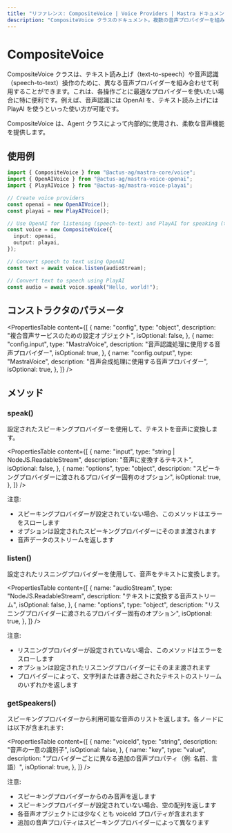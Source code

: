 ```yaml
---
title: "リファレンス: CompositeVoice | Voice Providers | Mastra ドキュメント"
description: "CompositeVoice クラスのドキュメント。複数の音声プロバイダーを組み合わせて、柔軟なテキスト読み上げおよび音声認識操作を可能にします。"
---
```


# CompositeVoice

CompositeVoice クラスは、テキスト読み上げ（text-to-speech）や音声認識（speech-to-text）操作のために、異なる音声プロバイダーを組み合わせて利用することができます。これは、各操作ごとに最適なプロバイダーを使いたい場合に特に便利です。例えば、音声認識には OpenAI を、テキスト読み上げには PlayAI を使うといった使い方が可能です。

CompositeVoice は、Agent クラスによって内部的に使用され、柔軟な音声機能を提供します。

## 使用例

```typescript
import { CompositeVoice } from "@actus-ag/mastra-core/voice";
import { OpenAIVoice } from "@actus-ag/mastra-voice-openai";
import { PlayAIVoice } from "@actus-ag/mastra-voice-playai";

// Create voice providers
const openai = new OpenAIVoice();
const playai = new PlayAIVoice();

// Use OpenAI for listening (speech-to-text) and PlayAI for speaking (text-to-speech)
const voice = new CompositeVoice({
  input: openai,
  output: playai,
});

// Convert speech to text using OpenAI
const text = await voice.listen(audioStream);

// Convert text to speech using PlayAI
const audio = await voice.speak("Hello, world!");
```

## コンストラクタのパラメータ

<PropertiesTable
  content={[
    {
      name: "config",
      type: "object",
      description: "複合音声サービスのための設定オブジェクト",
      isOptional: false,
    },
    {
      name: "config.input",
      type: "MastraVoice",
      description: "音声認識処理に使用する音声プロバイダー",
      isOptional: true,
    },
    {
      name: "config.output",
      type: "MastraVoice",
      description: "音声合成処理に使用する音声プロバイダー",
      isOptional: true,
    },
  ]}
/>

## メソッド

### speak()

設定されたスピーキングプロバイダーを使用して、テキストを音声に変換します。

<PropertiesTable
  content={[
    {
      name: "input",
      type: "string | NodeJS.ReadableStream",
      description: "音声に変換するテキスト",
      isOptional: false,
    },
    {
      name: "options",
      type: "object",
      description:
        "スピーキングプロバイダーに渡されるプロバイダー固有のオプション",
      isOptional: true,
    },
  ]}
/>

注意:

- スピーキングプロバイダーが設定されていない場合、このメソッドはエラーをスローします
- オプションは設定されたスピーキングプロバイダーにそのまま渡されます
- 音声データのストリームを返します

### listen()

設定されたリスニングプロバイダーを使用して、音声をテキストに変換します。

<PropertiesTable
  content={[
    {
      name: "audioStream",
      type: "NodeJS.ReadableStream",
      description: "テキストに変換する音声ストリーム",
      isOptional: false,
    },
    {
      name: "options",
      type: "object",
      description:
        "リスニングプロバイダーに渡されるプロバイダー固有のオプション",
      isOptional: true,
    },
  ]}
/>

注意:

- リスニングプロバイダーが設定されていない場合、このメソッドはエラーをスローします
- オプションは設定されたリスニングプロバイダーにそのまま渡されます
- プロバイダーによって、文字列または書き起こされたテキストのストリームのいずれかを返します

### getSpeakers()

スピーキングプロバイダーから利用可能な音声のリストを返します。各ノードには以下が含まれます:

<PropertiesTable
  content={[
    {
      name: "voiceId",
      type: "string",
      description: "音声の一意の識別子",
      isOptional: false,
    },
    {
      name: "key",
      type: "value",
      description:
        "プロバイダーごとに異なる追加の音声プロパティ（例: 名前、言語）",
      isOptional: true,
    },
  ]}
/>

注意:

- スピーキングプロバイダーからのみ音声を返します
- スピーキングプロバイダーが設定されていない場合、空の配列を返します
- 各音声オブジェクトには少なくとも voiceId プロパティが含まれます
- 追加の音声プロパティはスピーキングプロバイダーによって異なります
